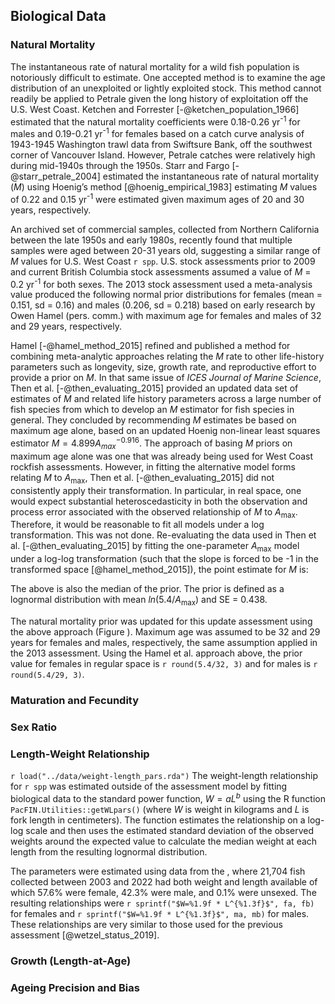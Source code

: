## Biological Data

### Natural Mortality

The instantaneous rate of natural mortality for a wild fish population is notoriously difficult to estimate. One accepted method is to examine the age distribution of an unexploited or lightly exploited stock. This method cannot readily be applied to Petrale given the long history of exploitation off the U.S. West Coast. Ketchen and Forrester [-@ketchen_population_1966] estimated that the natural mortality coefficients were 0.18-0.26 yr^-1^ for males and 0.19-0.21 yr^-1^ for females based on a catch curve analysis of 1943-1945 Washington trawl data from Swiftsure Bank, off the southwest corner of Vancouver Island. However, Petrale catches were relatively high during mid-1940s through the 1950s. Starr and Fargo [-@starr_petrale_2004] estimated the instantaneous rate of natural mortality ($M$) using Hoenig's method [@hoenig_empirical_1983] estimating $M$ values of 0.22 and 0.15 yr^-1^ were estimated given maximum ages of 20 and 30 years, respectively.   

An archived set of commercial samples, collected from Northern California between the late 1950s and early 1980s, recently found that multiple samples were aged between 20-31 years old, suggesting a similar range of $M$ values for U.S. West Coast `r spp`. U.S. stock assessments prior to 2009 and current British Columbia stock assessments assumed a value of $M$ = 0.2 yr^-1^ for both sexes. The 2013 stock assessment used a meta-analysis value produced the following normal prior distributions for females (mean = 0.151, sd = 0.16) and males (0.206, sd = 0.218) based on early research by Owen Hamel (pers. comm.) with maximum age for females and males of 32 and 29 years, respectively.

Hamel [-@hamel_method_2015] refined and published a method for combining meta-analytic approaches relating the $M$ rate to other life-history parameters such as longevity, size, growth rate, and reproductive effort to provide a prior on $M$. In that same issue of *ICES Journal of Marine Science*, Then et al. [-@then_evaluating_2015] provided an updated data set of estimates of $M$ and related life history parameters across a large number of fish species from which to develop an $M$ estimator for fish species in general. They concluded by recommending $M$ estimates be based on maximum age alone, based on an updated Hoenig non-linear least squares estimator $M=4.899A^{-0.916}_{max}$. The approach of basing $M$ priors on maximum age alone was one that was already being used for West Coast rockfish assessments. However, in fitting the alternative model forms relating $M$ to $A_{\text{max}}$, Then et al. [-@then_evaluating_2015] did not consistently apply their transformation. In particular, in real space, one would expect substantial heteroscedasticity in both the observation and process error associated with the observed relationship of $M$ to $A_{\text{max}}$. Therefore, it would be reasonable to fit all models under a log transformation. This was not done. Re-evaluating the data used in Then et al. [-@then_evaluating_2015] by fitting the one-parameter $A_{\text{max}}$ model under a log-log transformation (such that the slope is forced to be -1 in the transformed space [@hamel_method_2015]), the point estimate for $M$ is:

\begin{centering}

$M=\frac{5.4}{A_{\text{max}}}$

\end{centering}

The above is also the median of the prior. The prior is defined as a lognormal distribution with mean $ln(5.4/A_{\text{max}})$ and SE = 0.438. 

The natural mortality prior was updated for this update assessment using the above approach (Figure \ref{fig:m_prior}). Maximum age was assumed to be 32 and 29 years for females and males, respectively, the same assumption applied in the 2013 assessment. Using the Hamel et al. approach above, the prior value for females in regular space is `r round(5.4/32, 3)` and for males is `r round(5.4/29, 3)`. 

### Maturation and Fecundity


### Sex Ratio


### Length-Weight Relationship {#sec-biological-data-Length-Weight-relationship}

`r load("../data/weight-length_pars.rda")`
The weight-length relationship for `r spp` was estimated outside of the 
assessment model by fitting biological data to the standard power function, 
$W = aL^b$ using the R function `PacFIN.Utilities::getWLpars()` 
(where $W$ is weight in kilograms and $L$ is fork length in centimeters). 
The function estimates the relationship on a log-log scale and then uses the 
estimated standard deviation of the observed weights around the expected value 
to calculate the median weight at each length from the resulting lognormal 
distribution.

The parameters were estimated using data from the \gls{s-wcgbt}, where 21,704 
fish collected between 2003 and 2022 had both weight and length available 
of which 57.6\% were female, 42.3\% were male, and 0.1\% were unsexed. 
The resulting relationships were
`r sprintf("$W=%1.9f * L^{%1.3f}$", fa, fb)` for females and
`r sprintf("$W=%1.9f * L^{%1.3f}$", ma, mb)` for males. 
These relationships are very similar to those used for the previous assessment 
[@wetzel_status_2019].

### Growth (Length-at-Age)


### Ageing Precision and Bias
